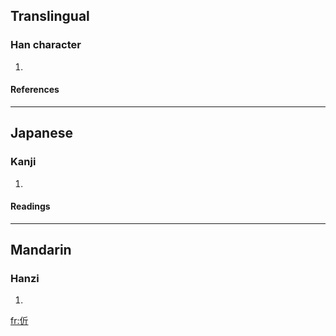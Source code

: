 ==Translingual==
===Han character===
{{Han char|rn=9|rad=人|as=04|sn=6|four=2222<sub>1</sub>|canj=人竹一中 (OHML)}}
# {{defn|Han}}
====References====
{{Han ref|kx=0096.060|dkj=00444|dj=0204.040|hdz=10124.040|uh=4F12|ud=20242|bh=C9BB|bd=51643}}
----
==Japanese==
===Kanji===
{{ja-kanji|grade=|rs=人04}}
# {{defn|Japanese}}
====Readings====
{{ja-readings|on=[[きん]] (kin), [[こん]] (kon)|kun=[[たすける]] (tasukeru)}}
----
==Mandarin==
===Hanzi===
{{cmn-hanzi|pin=[[jìn]] ([[jin4]])|wg=chin<sup>4</sup>}}
# {{defn|Mandarin}}

[[fr:伒]]